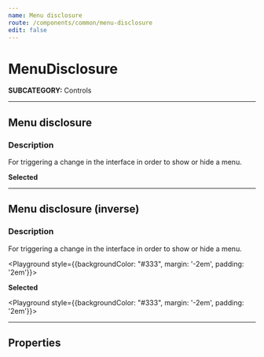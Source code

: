 ```yaml
---
name: Menu disclosure
route: /components/common/menu-disclosure
edit: false
---
```



# MenuDisclosure
**SUBCATEGORY:** Controls

<hr />

## Menu disclosure
### Description
For triggering a change in the interface in order to show or hide a menu.

<Playground>
  <MenuDisclosure />
</Playground>

**Selected**

<Playground>
  <MenuDisclosure menuIsOpen />
</Playground>

<hr />

## Menu disclosure (inverse)
### Description
For triggering a change in the interface in order to show or hide a menu.

<Playground style={{backgroundColor: "#333", margin: '-2em', padding: '2em'}}>
  <MenuDisclosure inverse />
</Playground>

**Selected**

<Playground style={{backgroundColor: "#333", margin: '-2em', padding: '2em'}}>
  <MenuDisclosure inverse menuIsOpen />
</Playground>

<hr />

## Properties
<Props of={MenuDisclosure} />
